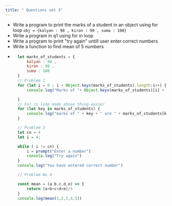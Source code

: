 ```yaml
---
title: " Questions set 3"
---
```


- Write a program to print the marks of a student in an object using for loop 
    `obj = {kalyan : 98 , kiran : 99 , suma : 100}`
- Write a program in q1 using for in loop
- Write a program to print "try again" untill user enter correct numbers
- Write a function to find mean of 5 numbers
- ```js
    let marks_of_students = {
        kalyan : 98 , 
        kiran : 99 , 
        suma : 100
    }
    // Problem 1
    for (let i = 0 ; i < Object.keys(marks_of_students).length;i++) {
        console.log("Marks of "+ Object.keys(marks_of_students)[i] + " are " + marks_of_students[Object.keys(marks_of_students)[i]]);

    }
    // For in loop made above thing easier
    for (let key in marks_of_students) {
        console.log("marks of " + key + " are " + marks_of_students[key]);
    }

    // Problem 3
    let cn = 4
    let i = 4;

    while ( i != cn) {
        i = prompt("Enter a number")
        console.log("Try again")
    }
    console.log("You have entered correct number")

    // Problem No 4

    const mean = (a,b,c,d,e) => {
        return (a+b+c+d+e)/5
    }
    console.log(mean(1,2,3,4,5))
    ```
